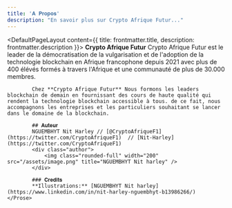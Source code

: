 ```yaml
---
title: '𝐀 𝐏𝐫𝐨𝐩𝐨𝐬'
description: "En savoir plus sur Crypto Afrique Futur..."
---
```


<DefaultPageLayout content={{ title: frontmatter.title, description: frontmatter.description }}>
    <Prose>
            **Crypto Afrique Futur** Crypto Afrique Futur est le leader de la démocratisation de la vulgarisation et de l'adoption de la technologie blockchain en Afrique francophone depuis 2021 avec plus de 400 élévés formés à travers l'Afrique et une communauté de plus de 30.000 membres.

            Chez **Crypto Afrique Futur** Nous formons les leaders blockchain de demain en fournissant des cours de haute qualité qui rendent la technologie blockchain accessible à tous. de ce fait, nous accompagnons les entreprises et les particuliers souhaitant se lancer dans le domaine de la blockchain. 

            ## 𝐀𝐮𝐭𝐞𝐮𝐫
            NGUEMBHYT Nit Harley // [@CryptoAfriqueF1](https://twitter.com/CryptoAfriqueF1)  // [Nit-Harley](https://twitter.com/CryptoAfriqueF1)
            <div class="author">
                <img class="rounded-full" width="200" src="/assets/image.png" title="NGUEMBHYT Nit harley" />
            </div>

            ### 𝐂𝐫𝐞𝐝𝐢𝐭𝐬
            **Illustrations:** [NGUEMBHYT Nit harley](https://www.linkedin.com/in/nit-harley-nguembhyt-b13986266/)
    </Prose>
</DefaultPageLayout>


